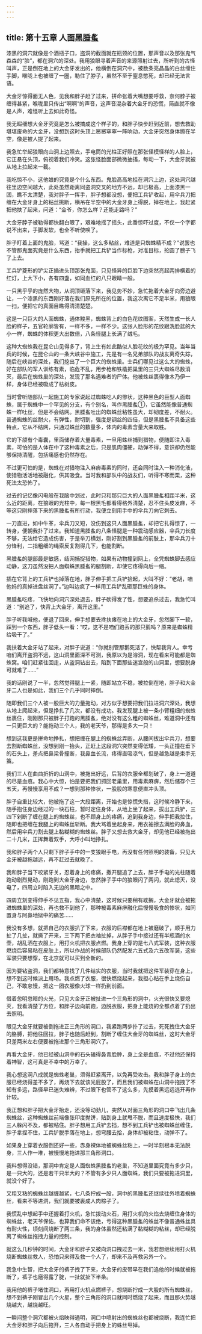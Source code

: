 ```yaml
---
---
---
```

title: 第十五章 人面黑腄蚃
---




漆黑的洞穴就像是个酒瓶子口，盗洞的截面就在瓶颈的位置，那声音以及那张鬼气森森的“脸”，都在洞穴的深处。我用狼眼寻着声音的来源照射过去，所听到的古怪叫声，正是倒在地上的大金牙发出的，他横倒在洞穴中，被数条亮晶晶的白丝缠住手脚，喉咙上也被缠了一圈，勒住了脖子，虽然不至于窒息憋死，却已经无法言语。

大金牙惊得面无人色，见我和胖子赶了过来，拼命张着大嘴想要呼救，奈何脖子被缠得甚紧，喉咙里只传出“啊啊”的声音，这声音混杂着大金牙的恐慌，简直就不像是人声，难怪听上去如此奇怪。

我无暇细想大金牙究竟是怎么被搞成这个样子的，和胖子快步赶到近前，想去救助堪堪废命的大金牙，没想到这时头顶上窸窸窣窣一阵响动，大金牙突然身体腾在半空，像是被人提了起来。

我急忙举起狼眼向山洞上边照去，手电筒的光柱正好照在那张怪模怪样的人脸上，它正悬在头顶，俯视着我们冷笑。这张怪脸面部微微抽搐，每动一下，大金牙就被从地上拉起来一截。

我吃惊不小，这他娘的究竟是个什么东西。鬼脸高高地挂在洞穴上边，这处洞穴越往里边空间越大，此处虽然距离同盗洞交叉的地方不远，却已极高，上面漆黑一团，瞧不太清楚，我对胖子一挥手，胖子想都没想，便把工兵铲收起，用伞兵刀把缠在大金牙身上的粘丝挑断，横吊在半空中的大金牙身上得脱，掉在地上，我赶紧把他扶了起来，问道：“金爷，你怎么样？还能走路吗？”

大金牙脖子被勒得都快翻白眼了，艰难地摇了摇头，此番惊吓过度，不仅一个字都说不出来，手脚发软，也全不听使唤了。

胖子盯着上面的鬼脸，骂道：“我操，这么多粘丝，难道是只蜘蛛精不成？”说罢也不管那鬼面究竟是什么东西，抬手就把工兵铲当作标枪，对准目标，抡圆了膀子飞了上去。

工兵铲菱形的铲尖正插进头顶那张鬼面，只见怪异的巨脸下边突然亮起两排横着的红灯，上大下小，各有四盏，如同血红的八只眼睛一般。

一只黑乎乎的庞然大物，从洞顶砸落下来，我见势不妙，急忙拖着大金牙向旁边避让，一个漆黑的东西刚好落在我们原先所在的位置，我这次离它不足半米，用狼眼一扫，便把它的真面目瞧得清清楚楚。

这是一只巨大的人面蜘蛛，通体黢黑，蜘蛛背上的白色花纹图案，天然生成一长人脸的样子，五官轮廓皆有，一样不多，一样不少。这张人脸形的花纹跟洗脸盆的大小一样，蜘蛛的体积更大出数倍，八条怪腿上长满了绒毛。

这种大蜘蛛我在昆仑山见得多了，背上生有如此酷似人脸花纹的极为罕见。当年当兵的时候，在昆仑山的一条大峡谷中施工，先是有一名兄弟部队的战友离奇失踪，随后在峡谷的深处，我们挖出了一个巨大的蜘蛛巢。士兵们哪见过这么大的蜘蛛，好在部队的军人训练有素，临危不乱，用步枪和铁橇把巢里的三只大蜘蛛尽数消灭，最后在蜘蛛巢的深处，发现了那名遇难者的尸体。他被蛛丝裹得像木乃伊一样，身体已经被吸成了枯树皮。

当时曾听随部队一起施工的专家说起过蜘蛛吃人的惨状，这种黑色的巨型人面蜘蛛，属于蜘蛛中一个罕见的分支，有个别名，叫作黑腄蚃①，它虽然能像普通蜘蛛一样吐丝，但是不会结网。黑腄蚃吐出的蜘蛛丝粘性虽大，却韧度差，不耐火。普通蜘蛛的丝耐火，有弹性，耐切割，强度是钢丝的四倍，但是黑腄蚃不具备这些特点，它从不结网，只通过蛛丝的数量多，体内的毒素含量大来取胜。

它的下颌有个毒囊，里面储存着大量毒素，一旦用蛛丝捕到猎物，便随即注入毒素，可怕的是人体在中了这种毒素之后，只是肌肉僵硬，动弹不得，意识却仍然能够保持清醒，包括痛感也仍然存在。

不过更可怕的是，蜘蛛在对猎物注入麻痹毒素的同时，还会同时注入一种消化液，使猎物活活地被融化，供其吸食。当时我和部队中的战友们，听得不寒而栗，这种死法太恐怖了。

过去的记忆像闪电般在我脑中划过，此时只和那只巨大的人面黑腄蚃相距半米，这么近的距离，在狼眼的光柱中，每一根黑毛都看得格外清楚，忍不住头皮发麻，不等这只刚摔落下来的黑腄蚃有所行动，我便立刻用手中的伞兵刀向它刺去。

一刀直进，如中牛革，伞兵刀又短，没伤到这只人面黑腄蚃，却把它扎得惊了，一转身，便朝我扑了过来。我知道黑腄蚃的八条怪腿是一种震动感应器，伞兵刀长度不够，无法给它造成伤害，于是举刀横划，刚好割到黑腄蚃的前肢上，那伞兵刀十分锋利，二指粗细的绳索反复割得几下，也能割断。

黑腄蚃的腿部最是敏感，结网捕捉猎物，如果有动物撞到网上，全凭蜘蛛脚去感应动静，这刀虽然没把人面蜘蛛黑腄蚃的腿割断，却使它疼得向后一缩。

插在它背上的工兵铲也掉落在地，胖子伸手把工兵铲拾起，大叫不好：“老胡，咱他妈的真掉进盘丝洞了。”边叫边疯了一样用工兵铲乱砸那巨蛛的身体。

黑腄蚃吃疼，飞快地向洞穴深处退去，胖子砍得发了性，想要追杀过去，我急忙叫道：“别追了，快背上大金牙，离开这里。”

胖子听我喊他，便退了回来，伸手想要去搀扶瘫在地上的大金牙，忽然脚下一软，踩到一个东西，胖子低头一看：“哎，这不是咱们跑丢的那只鹅吗？原来是蜘蛛精给吸干了。”

我扶着大金牙站了起来，对胖子说道：“你就别管那鹅死活了，快帮我背人。幸亏咱们离开盗洞不远，这山洞里面深不可测，我原以为是溶洞，现在看来可能都是蜘蛛窝。咱们赶紧往回走，从盗洞钻出去，陷到下面那些迷宫般的山洞里，想要脱身可就难了……”

我的话刚说了一半，忽然觉得腿上一紧，随即站立不稳，被拉倒在地，胖子和大金牙二人也是如此，我们三个几乎同时摔倒。

随即我们三个人被一股巨大的力量拖动，对方似乎想要把我们拉进洞穴深处，我想从地上爬起来，但是挣扎了几次，都没有成功。我发现腿上被一条小臂粗细的蜘蛛丝裹住，刚刚那只被胖子打跑的黑腄蚃，绝对没有这么粗的蜘蛛丝，难道洞中还有一只更巨大的？能拖动三个人，我的老天爷，那得是多大一只！

想到这我更是拼命地挣扎，想把缠在腿上的蜘蛛丝弄断，从腰间拔出伞兵刀，想要去割断蜘蛛丝，没想到刚一抬头，正赶上这段洞穴突然变得低矮，一头正撞在垂下的石头上，差点把鼻梁骨撞断，我鼻血长流，疼得直吸凉气，但是越急越是束手无策。

我们三人在曲曲折折的山洞中，被拖出好远，后背的衣服全都划破了，身上一道道的尽是血痕。我心中大惊，怕是要把我们抓回老巢里，用毒素麻痹，然后储存个三五天，再慢慢享用不成？一想到那种惨状，一股股的寒意便直冲头顶。

胖子自重比较大，他被拖了这一大段距离，开始也是惊慌失措，这时候冷静下来，随手抱住身边经过的一块石柱，暂时定住身体，从地上坐了起来，拔出工兵铲，三四下剁断了缠在腿上的蜘蛛丝，也不顾身上的疼痛，追到我身边，伸手把我拉住，随即也把缠在我腿上的蜘蛛丝斩断。我大骂着坐起身来，用衣袖擦去满脸的鼻血，然后用伞兵刀割去腿上黏糊糊的蜘蛛丝。胖子又想去救大金牙，却见他已经被拖出二十几米，正挥舞着双手，大呼小叫地挣扎。

我和胖子两个人只剩下胖子手中的一支狼眼手电，再没有任何照明的装备，只见大金牙被越拖越远，再不赶过去就晚了。

我和胖子当下咬紧牙关，忍着身上的疼痛，撒开腿追了上去，胖子手电的光柱随着跑动剧烈晃动，刚跑到大金牙身边，忽然胖子手中的狼眼闪了两闪，就此熄灭，没电了，四周立时陷入无边的黑暗之中。

四周立刻变得伸手不见五指，我心中清楚，这时候只要稍有耽搁，大金牙就会被拖进蜘蛛巢的深处，再也救不到他了，那种被毒素麻痹融化后慢慢吸食的惨状，如同置身与阿鼻地狱中的痛苦……

我没有多想，就把自己的衣服扒了下来，衣服的后襟都在地上被磨破了，顺手用力扯了几扯，就撕了开来，三下两下把衣袖扯掉，从胖子手中接过还有半瓶酒的水壶，胡乱洒在衣服上，用打火机把衣服点燃。我身上穿的是七八式军装，这种衣服燃烧后容易粘在皮肤上，所以作战的时候部队仍然配发六五式及六五改军装，这些军装只要想穿，在北京就可以买到全新的。

因为要钻盗洞，我们都特意找了几件结实的衣服，当时我就把这件军装穿在身上，想不到这时候派上用场。我点燃了衣服，很快燃烧起来，我担心粘在手上烧伤自己，不敢怠慢，把这一团衣服像火球一样扔到前面。

借着忽明忽暗的火光，只见大金牙正被扯进一个三角形的洞中，火光很快又要熄灭，我看清楚了方位，和胖子边向前跑，边脱衣服，把身上能烧的全都点着了扔出去照明。

眼见大金牙就要被倒拖进正三角形的洞口，我紧跑两步扑了过去，死死拽住大金牙的胳膊，把他往回拉，胖子也随后赶到，割断了缠住大金牙的蜘蛛丝，这时大金牙只差两米左右便要被拖进那个三角形洞穴了。

再看大金牙，他已经被山洞中的石头磕得鼻青脸肿，身上全是血痕，不过他还保持着神智，这可真是不幸中的万幸了。

我心想这洞八成就是蜘蛛老巢，须得赶紧离开，以免再受攻击。我和胖子身上的衣服已经烧得差不多了，再烧下去就该光屁股了，而且我们被蜘蛛在山洞中拖拽了不知有多远，路径早已迷失难辨，不过眼下也管不了这么多，先摸着黑远远逃开再作计较。

我正想和胖子把大金牙抬走，还没等动劲儿，突然从对面三角形的洞口中飞出几条蜘蛛丝，这种蜘蛛丝前端像张印度抛饼，贴到身上就甩不脱，而且速度极快，我们三人躲闪不及，都被粘住。胖子想用工兵铲去挡，想不到工兵铲也被蜘蛛丝缠住，胖子拿捏不住，工兵铲脱手落在地上，想弯腰去拾，身体却被粘住，动弹不了。

如果身上穿着衣服倒还好一些，赤身裸体地被蜘蛛丝粘上，一时半刻根本无法脱身，三人作一堆，被慢慢地拖进那三角形洞口。

我料想得没错，那洞中肯定是人面蜘蛛黑腄蚃的老巢，不知道里面究竟有多少只，是一只大的，还是若干只半大的？不管有多少只人面蜘蛛，我们只要被拖进洞里，就没个好了。

又粗又粘的蜘蛛丝越缠越紧，七八条拧成一股，洞中的黑腄蚃还继续往外喷着蜘蛛丝，看来不等进洞，我们就要被裹成人肉粽子了。

我慌乱中想起手中还握着打火机，急忙拨动火石，用打火机的火焰去烧缠住身体的蜘蛛丝，老天爷保佑，也算我们命不该绝，亏得这种黑腄蚃的蛛丝不像普通蛛丝具有耐火性，顷刻间烧断了两三条，我的身体虽然还粘满了黏糊糊的粘丝，却已经脱离了蜘蛛丝拖拽力量的控制。

就这么几秒钟的时间，大金牙和胖子又被向洞口拽过去一米，我若想继续用打火机烧断蜘蛛丝救人，恐怕只来得及救一个人了，却来不及再救另外一个。

我急中生智，把大金牙的裤子拽了下来，大金牙的皮带早在我们追他的时候就被拖断了，裤子也磨得露了腚，一扯就扯下半条。

我用他的裤子堵住洞口，再用打火机点燃裤子，想烧断拧成一大股的所有蜘蛛丝，想不到裤子刚冒出几个火星，整个三角形的洞口就同时燃烧了起来，而且那火势越烧越大，越烧越旺。

一瞬间整个洞穴都被火焰映得通明，洞口中喷射出的蜘蛛丝也都被烧断，我连忙把大金牙和胖子向后拖开，三人各自动手把身上的蛛丝甩掉。